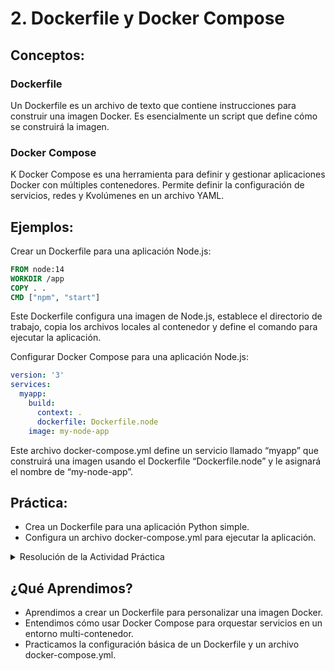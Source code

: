 # 2. Dockerfile y Docker Compose

## Conceptos:

### Dockerfile

Un Dockerfile es un archivo de texto que contiene instrucciones para construir una imagen Docker. Es esencialmente un script que define cómo se construirá la imagen.

### Docker Compose
K
Docker Compose es una herramienta para definir y gestionar aplicaciones Docker con múltiples contenedores. Permite definir la configuración de servicios, redes y Kvolúmenes en un archivo YAML.

## Ejemplos:

Crear un Dockerfile para una aplicación Node.js:

``` dockerfile
FROM node:14
WORKDIR /app
COPY . .
CMD ["npm", "start"]
```
Este Dockerfile configura una imagen de Node.js, establece el directorio de trabajo, copia los archivos locales al contenedor y define el comando para ejecutar la aplicación.

Configurar Docker Compose para una aplicación Node.js:

``` yaml
version: '3'
services:
  myapp:
    build:
      context: .
      dockerfile: Dockerfile.node
    image: my-node-app
```
Este archivo docker-compose.yml define un servicio llamado "myapp" que construirá una imagen usando el Dockerfile "Dockerfile.node" y le asignará el nombre de "my-node-app".

## Práctica:

- Crea un Dockerfile para una aplicación Python simple.
- Configura un archivo docker-compose.yml para ejecutar la aplicación.

<details>
<summary>Resolución de la Actividad Práctica</summary>

Ejemplo de Dockerfile (nombre: Dockerfile.python):

``` dockerfile
FROM python:3.9
WORKDIR /app
COPY . .
CMD ["python", "app.py"]
```
Ejemplo de docker-compose.yml:

``` yaml
version: '3'
services:
  myapp:
    build:
      context: .
      dockerfile: Dockerfile.python
    image: my-python-app
```
</details>

## ¿Qué Aprendimos?

- Aprendimos a crear un Dockerfile para personalizar una imagen Docker.
- Entendimos cómo usar Docker Compose para orquestar servicios en un entorno multi-contenedor.
- Practicamos la configuración básica de un Dockerfile y un archivo docker-compose.yml.